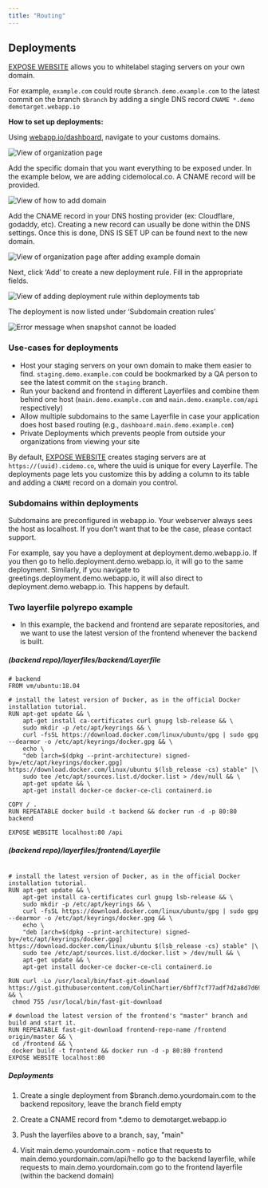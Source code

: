 ```yaml
---
title: "Routing"
---
```


## Deployments

[EXPOSE WEBSITE](/docs/layerfile-reference/expose-website) allows you to
whitelabel staging servers on your own domain.

For example, `example.com` could route `$branch.demo.example.com` to the latest
commit on the branch `$branch` by adding a single DNS record
`CNAME *.demo demotarget.webapp.io`

**How to set up deployments:**

Using [webapp.io/dashboard](/dashboard), navigate to your customs domains.

![View of organization page](../resources/deployment1.png)

Add the specific domain that you want everything to be exposed under. In the
example below, we are adding cidemolocal.co. A CNAME record will be provided.

![View of how to add domain](../resources/deployment2.png)

Add the CNAME record in your DNS hosting provider (ex: Cloudflare, godaddy,
etc). Creating a new record can usually be done within the DNS settings. Once
this is done, DNS IS SET UP can be found next to the new domain.

![View of organization page after adding example domain](../resources/deployment3.png)

Next, click ‘Add’ to create a new deployment rule. Fill in the appropriate
fields.

![View of adding deployment rule within deployments tab](../resources/deployment4.png)

The deployment is now listed under ‘Subdomain creation rules’

![Error message when snapshot cannot be loaded](../resources/deployment5.png)

### Use-cases for deployments

- Host your staging servers on your own domain to make them easier to find.
  `staging.demo.example.com` could be bookmarked by a QA person to see the
  latest commit on the `staging` branch.
- Run your backend and frontend in different Layerfiles and combine them behind
  one host (`main.demo.example.com` and `main.demo.example.com/api`
  respectively)
- Allow multiple subdomains to the same Layerfile in case your application does
  host based routing (e.g., `dashboard.main.demo.example.com`)
- Private Deployments which prevents people from outside your organizations from
  viewing your site

By default, [EXPOSE WEBSITE](/docs/layerfile-reference/expose-website) creates
staging servers are at `https://(uuid).cidemo.co`, where the uuid is unique for
every Layerfile. The deployments page lets you customize this by adding a column
to its table and adding a `CNAME` record on a domain you control.

### Subdomains within deployments

Subdomains are preconfigured in webapp.io. Your webserver always sees the host
as localhost. If you don’t want that to be the case, please contact support.

For example, say you have a deployment at deployment.demo.webapp.io. If you then
go to hello.deployment.demo.webapp.io, it will go to the same deployment.
Similarly, if you navigate to greetings.deployment.demo.webapp.io, it will also
direct to deployment.demo.webapp.io. This happens by default.

### Two layerfile polyrepo example

- In this example, the backend and frontend are separate repositories, and we
  want to use the latest version of the frontend whenever the backend is built.

##### (backend repo)/layerfiles/backend/Layerfile

```docker Layerfile
# backend
FROM vm/ubuntu:18.04

# install the latest version of Docker, as in the official Docker installation tutorial.
RUN apt-get update && \
    apt-get install ca-certificates curl gnupg lsb-release && \
    sudo mkdir -p /etc/apt/keyrings && \
    curl -fsSL https://download.docker.com/linux/ubuntu/gpg | sudo gpg --dearmor -o /etc/apt/keyrings/docker.gpg && \
    echo \
    "deb [arch=$(dpkg --print-architecture) signed-by=/etc/apt/keyrings/docker.gpg] https://download.docker.com/linux/ubuntu $(lsb_release -cs) stable" |\
    sudo tee /etc/apt/sources.list.d/docker.list > /dev/null && \
    apt-get update && \
    apt-get install docker-ce docker-ce-cli containerd.io

COPY / .
RUN REPEATABLE docker build -t backend && docker run -d -p 80:80 backend

EXPOSE WEBSITE localhost:80 /api
```

##### (backend repo)/layerfiles/frontend/Layerfile

```docker Layerfile # backend FROM vm/ubuntu:18.04

# install the latest version of Docker, as in the official Docker installation tutorial.
RUN apt-get update && \
    apt-get install ca-certificates curl gnupg lsb-release && \
    sudo mkdir -p /etc/apt/keyrings && \
    curl -fsSL https://download.docker.com/linux/ubuntu/gpg | sudo gpg --dearmor -o /etc/apt/keyrings/docker.gpg && \
    echo \
    "deb [arch=$(dpkg --print-architecture) signed-by=/etc/apt/keyrings/docker.gpg] https://download.docker.com/linux/ubuntu $(lsb_release -cs) stable" |\
    sudo tee /etc/apt/sources.list.d/docker.list > /dev/null && \
    apt-get update && \
    apt-get install docker-ce docker-ce-cli containerd.io

RUN curl -Lo /usr/local/bin/fast-git-download
https://gist.githubusercontent.com/ColinChartier/6bff7cf77adf7d2a8d7d699a5deed707/raw/0b89b3037548ce7e4fb24bea96628014da1bbf05/download
&& \
 chmod 755 /usr/local/bin/fast-git-download

# download the latest version of the frontend's "master" branch and build and start it.
RUN REPEATABLE fast-git-download frontend-repo-name /frontend origin/master && \
 cd /frontend && \
 docker build -t frontend && docker run -d -p 80:80 frontend
EXPOSE WEBSITE localhost:80
```

##### Deployments

1. Create a single deployment from $branch.demo.yourdomain.com to the backend
   repository, leave the branch field empty

2. Create a CNAME record from \*.demo to demotarget.webapp.io

3. Push the layerfiles above to a branch, say, "main"

4. Visit main.demo.yourdomain.com - notice that requests to
   main.demo.yourdomain.com/api/hello go to the backend layerfile, while
   requests to main.demo.yourdomain.com go to the frontend layerfile (within the
   backend domain)